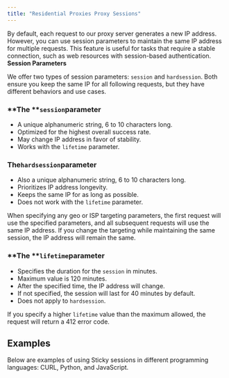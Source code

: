 ```yaml
---
title: "Residential Proxies Proxy Sessions"
---
```


By default, each request to our proxy server generates a new IP address. However, you can use session parameters to maintain the same IP address for multiple requests. This feature is useful for tasks that require a stable connection, such as web resources with session-based authentication.\
**Session Parameters**

We offer two types of session parameters: `session` and `hardsession`. Both ensure you keep the same IP for all following requests, but they have different behaviors and use cases.

### **The **`session`**parameter**

- A unique alphanumeric string, 6 to 10 characters long.
- Optimized for the highest overall success rate.
- May change IP address in favor of stability.
- Works with the `lifetime` parameter.

### **The**`hardsession`**parameter**

- Also a unique alphanumeric string, 6 to 10 characters long.
- Prioritizes IP address longevity.
- Keeps the same IP for as long as possible.
- Does not work with the `lifetime` parameter.

When specifying any geo or ISP targeting parameters, the first request will use the specified parameters, and all subsequent requests will use the same IP address. If you change the targeting while maintaining the same session, the IP address will remain the same.

### **The **`lifetime`**parameter**

- Specifies the duration for the `session` in minutes.
- Maximum value is 120 minutes.
- After the specified time, the IP address will change.
- If not specified, the session will last for 40 minutes by default.
- Does not apply to `hardsession`.

If you specify a higher `lifetime` value than the maximum allowed, the request will return a 412 error code.

## **Examples**

Below are examples of using Sticky sessions in different programming languages: CURL, Python, and JavaScript.

<Tabs>
  <Tab title="CURL">
    
  </Tab>
  <Tab title="Python">
    
  </Tab>
  <Tab title="Javascript">
    
  </Tab>
</Tabs>